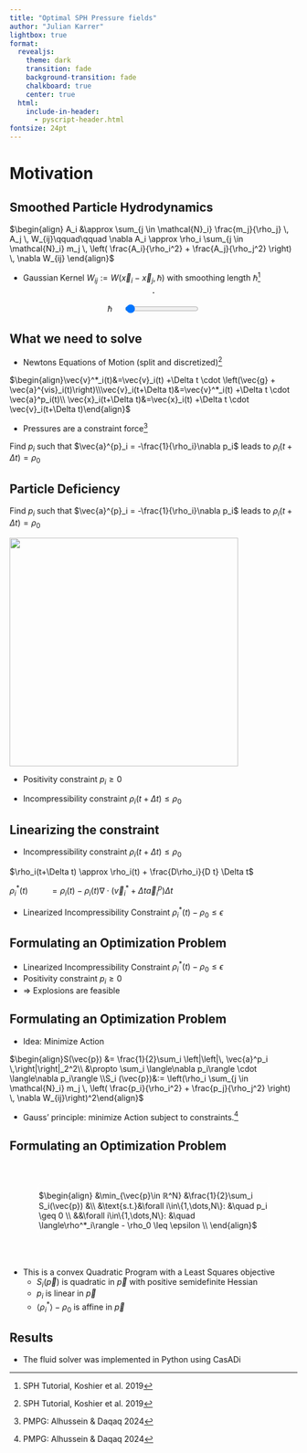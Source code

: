```yaml
---
title: "Optimal SPH Pressure fields"
author: "Julian Karrer"
lightbox: true
format:
  revealjs: 
    theme: dark
    transition: fade
    background-transition: fade
    chalkboard: true
    center: true
  html:
    include-in-header:
      - pyscript-header.html
fontsize: 24pt
---
```


# Motivation {background-video="res/coast-cut.mp4" background-video-loop="true" background-video-muted="true" auto-animate=true}

<style>
  /* :root{--r-link-color:white !important;} */
  .aside-footnotes{opacity:0.5; font-size:14pt;}  
</style>

## Smoothed Particle Hydrodynamics {auto-animate=true}


<!-- $\begin{align}A(\vec{x}_i) &= \int_\Omega &A(\vec{x}_j) \delta(\vec{x}_j - \vec{x})  \,dV\\A_i &\approx \sum_{j \in \mathcal{N}_i} \frac{m_j}{\rho_j} &A_j  W(\vec{x}_i - \vec{x}_j, \hbar)\end{align}$ -->

<!-- - $A(\vec{x}_i) = \int_\Omega A(\vec{x}_j) \delta(\vec{x}_j - \vec{x})  dV$ -->
$\begin{align}
A_i &\approx \sum_{j \in \mathcal{N}_i} \frac{m_j}{\rho_j} \, A_j \, W_{ij}\qquad\qquad
\nabla A_i \approx \rho_i \sum_{j \in \mathcal{N}_i} m_j \, \left( \frac{A_i}{\rho_i^2} + \frac{A_j}{\rho_j^2} \right) \, \nabla W_{ij}
\end{align}$ 


<!-- $\begin{align}A(\vec{x}_i) &\approx \sum_{j \in \mathcal{N}_i} V_j A_j W(\vec{x}_{ij}, \hbar)\\\nabla A(\vec{x}_i) &\approx \sum_{j \in \mathcal{N}_i} V_j A_j \nabla W(\vec{x}_{ij}, \hbar)\end{align}$

- Sum over neighbours $\mathcal{N}_i := \left\{\vec{x} : \, \left|\left|\vec{x}_i-\vec{x}\right|\right|_2 \leq \hbar\,  \right\}$ -->
- Gaussian Kernel $W_{ij} := W(\vec{x}_i - \vec{x}_j, \hbar)$ with smoothing length $\hbar$^[SPH Tutorial, Koshier et al. 2019]

<div style="display: flex; justify-content: center; align-items: center; flex-direction: column;">
  <canvas id="smooth_canv" width="800" height="200"
          style="border:1px solid #444;"></canvas>
  <br/>
  <div style="display: flex;"> $\hbar$ <span style="width:20px"></span><input type="range" id="smoothing_length" min="5" max="300" value="10"></div>
</div>

```{=html}
<script>
  const canvas = document.getElementById('smooth_canv');
  const ctx = canvas.getContext('2d');
  const slider = document.getElementById('smoothing_length');

  const particle_img = new Image();
  particle_img.src = './res/sph-alpha-low.png';

  particles = []
  particle_img.onload = () => {
    particles.push([0.5,0.5])
    draw_particles();
  };
  slider.addEventListener('input', () => {
    draw_particles();
  }); 
  canvas.addEventListener('click', evt => {
    // get click pos relative to canvas
    const rect = canvas.getBoundingClientRect();
    const x = (evt.clientX - rect.left) / rect.width;
    const y = (evt.clientY - rect.top ) / rect.height;
    particles.push([x,y]);
    draw_particles()
  });
  document.addEventListener("keydown", (event) => {
    if (event.key.toLowerCase() === ",") {
      particles=[];
      draw_particles()
    }
  });


  function draw_particles() {
    const w = canvas.width, h = canvas.height;
    const size = +slider.value;
    ctx.clearRect(0, 0, w, h);
    for (let i=0; i<particles.length; i+=1){
      const px = particles[i][0] * w;
      const py = particles[i][1] * h;
      ctx.drawImage(
        particle_img,
        px - size/2,   // top-left x
        py - size/2,   // top-left y
        size,          // draw width
        size           // draw height
      );
    }
  }
  
</script>
```

## What we need to solve {auto-animate=true}
- Newtons Equations of Motion (split and discretized)^[SPH Tutorial, Koshier et al. 2019]

$\begin{align}\vec{v}^*_i(t)&=\vec{v}_i(t) +\Delta t \cdot \left(\vec{g} + \vec{a}^{vis}_i(t)\right)\\\vec{v}_i(t+\Delta t)&=\vec{v}^*_i(t) +\Delta t \cdot \vec{a}^p_i(t)\\ \vec{x}_i(t+\Delta t)&=\vec{x}_i(t) +\Delta t \cdot \vec{v}_i(t+\Delta t)\end{align}$

<!-- - External accelerations (explicit)

$\vec{a}^{ext}_i = \vec{g} + \vec{a}^{vis}_i(t)$ -->

- Pressures are a constraint force^[PMPG: Alhussein & Daqaq 2024]

Find $p_i$ such that $\vec{a}^{p}_i = -\frac{1}{\rho_i}\nabla p_i$ leads to $\rho_i(t+\Delta t) = \rho_0$

## Particle Deficiency {auto-animate=true}

Find $p_i$ such that $\vec{a}^{p}_i = -\frac{1}{\rho_i}\nabla p_i$ leads to $\rho_i(t+\Delta t) = \rho_0$

![](res/particle-deficiency-light.png){height=400}

- Positivity constraint $p_i \geq 0$

- Incompressibility constraint $\rho_i(t+\Delta t) \leq \rho_0$

## Linearizing the constraint {auto-animate=true}
- Incompressibility constraint $\rho_i(t+\Delta t) \leq \rho_0$

$\rho_i(t+\Delta t) \approx \rho_i(t) + \frac{D\rho_i}{D t} \Delta t$

::: {.fragment}
$\rho_i^*(t) \quad\quad\,\,= \rho_i(t) - \rho_i(t) \nabla \cdot(\vec{v}^*_i + \Delta t \vec{a}^p_i) \Delta t$
:::

::: {.fragment}

- Linearized Incompressibility Constraint $\rho_i^*(t) - \rho_0 \leq \epsilon$
:::

## Formulating an Optimization Problem {auto-animate=true}

- Linearized Incompressibility Constraint $\rho_i^*(t) - \rho_0 \leq \epsilon$
- Positivity constraint $p_i \geq 0$
- $\Longrightarrow$ Explosions are feasible


## Formulating an Optimization Problem {auto-animate=true}
- Idea: Minimize Action

$\begin{align}S(\vec{p}) &= \frac{1}{2}\sum_i \left|\left|\, \vec{a}^p_i \,\right|\right|_2^2\\ &\propto \sum_i \langle\nabla p_i\rangle \cdot \langle\nabla p_i\rangle \\S_i (\vec{p})&:= \left(\rho_i \sum_{j \in \mathcal{N}_i} m_j \, \left( \frac{p_i}{\rho_i^2} + \frac{p_j}{\rho_j^2} \right) \, \nabla W_{ij}\right)^2\end{align}$ 

  - Gauss' principle: minimize Action subject to constraints.^[PMPG: Alhussein & Daqaq 2024]

## Formulating an Optimization Problem {auto-animate=true}

<div style="margin: 50px;
  border: white 1px solid;
  display: flex;
  justify-content: center;
  align-items: center;
  border-radius: 10px;">

$\begin{align}
&\min_{\vec{p}\in ℝ^N} &\frac{1}{2}\sum_i S_i(\vec{p}) &\\
&\text{s.t.}&\forall i\in\{1,\dots,N\}: &\quad p_i \geq 0 \\
&&\forall i\in\{1,\dots,N\}: &\quad \langle\rho^*_i\rangle - \rho_0 \leq \epsilon \\
\end{align}$
</div>

- This is a convex Quadratic Program with a Least Squares objective
  - $S_i(\vec{p})$ is quadratic in $\vec{p}$ with positive semidefinite Hessian
  - $p_i$ is linear in $\vec{p}$
  - $\langle\rho^*_i\rangle - \rho_0$ is affine in $\vec{p}$

## Results {auto-animate=true}
- The fluid solver was implemented in Python using CasADi



<!-- - $\begin{align}\nabla p_i \approx \rho_i \sum_{j \in \mathcal{N}_i} m_j \, \left( \frac{p_i}{\rho_i^2} + \frac{p_j}{\rho_j^2} \right) \, \nabla W_{ij}\end{align}$^[SPH Tutorial, Koshier et al. 2019] -->